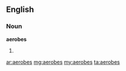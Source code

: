 ==English==
===Noun===
'''aerobes'''
# {{plural of|[[aerobe]]}}

[[ar:aerobes]]
[[mg:aerobes]]
[[my:aerobes]]
[[ta:aerobes]]